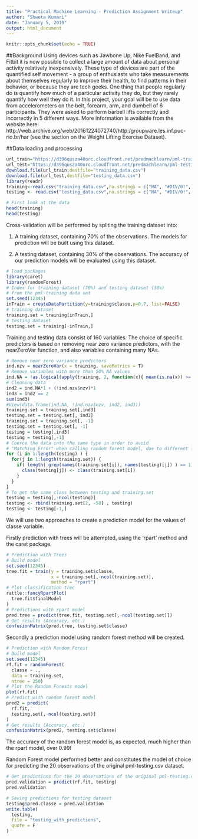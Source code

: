 ---
title: "Practical Machine Learning - Prediction Assignment Writeup"
author: "Shweta Kumari"
date: "January 5, 2019"
output: html_document
---

```{r setup, include=FALSE}
knitr::opts_chunk$set(echo = TRUE)
```

##Background
Using devices such as Jawbone Up, Nike FuelBand, and Fitbit it is now possible to collect a large amount of data about personal activity relatively inexpensively. These type of devices are part of the quantified self movement - a group of enthusiasts who take measurements about themselves regularly to improve their health, to find patterns in their behavior, or because they are tech geeks. One thing that people regularly do is quantify how much of a particular activity they do, but they rarely quantify how well they do it. In this project, your goal will be to use data from accelerometers on the belt, forearm, arm, and dumbell of 6 participants. They were asked to perform barbell lifts correctly and incorrectly in 5 different ways. More information is available from the website here: http://web.archive.org/web/20161224072740/http:/groupware.les.inf.puc-rio.br/har (see the section on the Weight Lifting Exercise Dataset).

##Data loading and processing

```{r warning=FALSE,cache=TRUE}
url_train="https://d396qusza40orc.cloudfront.net/predmachlearn/pml-training.csv"
url_test="https://d396qusza40orc.cloudfront.net/predmachlearn/pml-testing.csv"
download.file(url_train,destfile="training_data.csv")
download.file(url_test,destfile="testing_data.csv")
library(readr)
training<-read.csv("training_data.csv",na.strings = c("NA", "#DIV/0!", ""))
testing <- read.csv("testing_data.csv",na.strings = c("NA", "#DIV/0!", ""))
```

```{r first look, warning=FALSE, message=FALSE, eval= FALSE}
# First look at the data
head(training)
head(testing)
```

Cross-validation will be performed by spliting the training dataset into:

1) A training dataset, containing 70% of the observations. The models for prediction will be built using this dataset.

2) A testing dataset, containing 30% of the observations. The accuracy of our prediction models will be evaluated using this dataset.

```{r cross-validation, warning=FALSE, message=FALSE, echo=TRUE}
# load packages
library(caret)
library(randomForest)
# Index for training dataset (70%) and testing dataset (30%) 
# from the pml-training data set
set.seed(12345)
inTrain = createDataPartition(y=training$classe,p=0.7, list=FALSE)
# training dataset
training.set = training[inTrain,]
# testing dataset
testing.set = training[-inTrain,]
```

Training and testing data consist of 160 variables. The choice of specific predictors is based on removing near zero variance predictors, with the nearZeroVar function, and also variables containing many NAs.

```{r clean data, warning=FALSE, message=FALSE, echo=TRUE}
# Remove near zero variance predictors
ind.nzv = nearZeroVar(x = training, saveMetrics = T)
# Remove variables with more than 50% NA values
ind.NA = !as.logical(apply(training, 2, function(x){ mean(is.na(x)) >= 0.5}))
# Cleaning data
ind2 = ind.NA*1 + (!ind.nzv$nzv)*1
ind3 = ind2 == 2
sum(ind3)
#View(data.frame(ind.NA, !ind.nzv$nzv, ind2, ind3))
training.set = training.set[,ind3]
testing.set = testing.set[, ind3]
training.set = training.set[, -1]
testing.set = testing.set[, -1]
testing = testing[,ind3]
testing = testing[,-1]
# Coerce the data into the same type in order to avoid
# "Matching Error" when calling random forest model, due to different levels in variables
for (i in 1:length(testing) ) {
  for(j in 1:length(training.set)) {
    if( length( grep(names(training.set[i]), names(testing)[j]) ) == 1)  {
      class(testing[j]) <- class(training.set[i])
    }      
  }      
}
# To get the same class between testing and training.set
testing = testing[,-ncol(testing)]
testing <- rbind(training.set[2, -58] , testing)
testing <- testing[-1,]
```

We will use two approaches to create a prediction model for the values of classe variable. 

Firstly prediction with trees will be attempted, using the 'rpart' method and the caret package.

```{r prediction with trees, warning=FALSE, message=FALSE, echo=TRUE}
# Prediction with Trees
# Build model
set.seed(12345)
tree.fit = train(y = training.set$classe,
                 x = training.set[,-ncol(training.set)],
                 method = "rpart")
# Plot classification tree
rattle::fancyRpartPlot(
  tree.fit$finalModel
)
# Predictions with rpart model
pred.tree = predict(tree.fit, testing.set[,-ncol(testing.set)])
# Get results (Accuracy, etc.)
confusionMatrix(pred.tree, testing.set$classe)
```

Secondly a prediction model using random forest method will be created.

```{r random forest, warning=FALSE, message=FALSE, echo=TRUE}
# Prediction with Random Forest
# Build model
set.seed(12345)
rf.fit = randomForest(
  classe ~ .,
  data = training.set,
  ntree = 250)
# Plot the Random Forests model
plot(rf.fit)
# Predict with random forest model
pred2 = predict(
  rf.fit,
  testing.set[,-ncol(testing.set)]
)
# Get results (Accuracy, etc.)
confusionMatrix(pred2, testing.set$classe)
```

The accuracy of the random forest model is, as expected, much higher than the rpart model, over 0.99!

Random Forest model performed better and constitutes the model of choice for predicting the 20 observations of the original pml-testing.csv dataset.

```{r pml-testing predictions, warning=FALSE, message=FALSE, echo=TRUE}
# Get predictions for the 20 observations of the original pml-testing.csv
pred.validation = predict(rf.fit, testing)
pred.validation
```

```{r saving results, warning=FALSE, message=FALSE, echo=TRUE, eval = FALSE}
# Saving predictions for testing dataset
testing$pred.classe = pred.validation
write.table(
  testing,
  file = "testing_with_predictions",
  quote = F
)
```